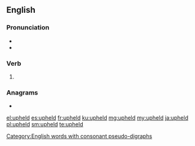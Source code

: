 ==English==

===Pronunciation===
* {{IPA|/ʌpˈhɛld/|lang=en}}
* {{rhymes|ɛld|lang=en}}

===Verb===
{{head|en|verb form}}

# {{en-past of|uphold}}

===Anagrams===
* {{l|en|held up}}

[[Category:English words with consonant pseudo-digraphs]]

[[el:upheld]]
[[es:upheld]]
[[fr:upheld]]
[[ku:upheld]]
[[mg:upheld]]
[[my:upheld]]
[[ja:upheld]]
[[pl:upheld]]
[[sm:upheld]]
[[te:upheld]]